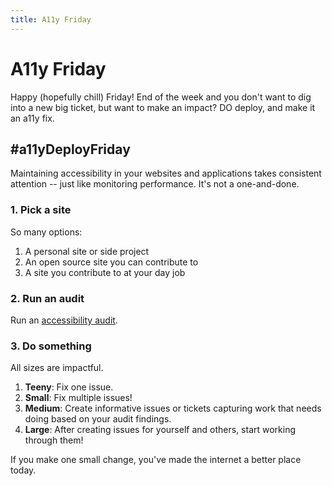 ```yaml
---
title: A11y Friday
---
```


# A11y Friday

Happy (hopefully chill) Friday! End of the week and you don't want to dig into a new big ticket, but want to make an impact? DO deploy, and make it an a11y fix.

## #a11yDeployFriday

Maintaining accessibility in your websites and applications takes consistent attention -- just like monitoring performance. It's not a one-and-done.

### 1. Pick a site

So many options:

1. A personal site or side project
2. An open source site you can contribute to
3. A site you contribute to at your day job

### 2. Run an audit

Run an [accessibility audit](/start-testing).

### 3. Do something

All sizes are impactful.

1. **Teeny**: Fix one issue.
2. **Small**: Fix multiple issues!
3. **Medium**: Create informative issues or tickets capturing work that needs doing based on your audit findings.
4. **Large**: After creating issues for yourself and others, start working through them!

If you make one small change, you've made the internet a better place today.
